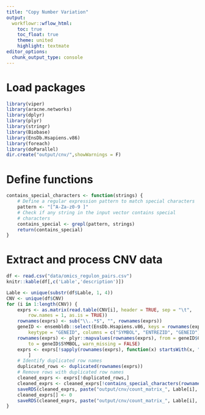 ```yaml
---
title: "Copy Number Variation"
output:
  workflowr::wflow_html:
    toc: true
    toc_float: true
    theme: united
    highlight: textmate
editor_options:
  chunk_output_type: console
---
```


# Load packages
```r
library(viper)
library(aracne.networks)
library(dplyr)
library(plyr)
library(stringr)
library(Biobase)
library(EnsDb.Hsapiens.v86)
library(foreach)
library(doParallel)
dir.create("output/cnv/",showWarnings = F)
```

# Define functions
```r
contains_special_characters <- function(strings) {
    # Define a regular expression pattern to match special characters
    pattern <- "[^A-Za-z0-9 ]"
    # Check if any string in the input vector contains special
    # characters
    contains_special <- grepl(pattern, strings)
    return(contains_special)
}
```


# Extract and process CNV data

```r
df <- read.csv("data/omics_regulon_pairs.csv")
knitr::kable(df[,c('Lable','description')])
```

```r
Lable <- unique(substr(df$Lable, 1, 4))
CNV <- unique(df$CNV)
for (i in 1:length(CNV)) {
    exprs <- as.matrix(read.table(CNV[i], header = TRUE, sep = "\t",
        row.names = 1, as.is = TRUE))
    rownames(exprs) <- sub("\\..*$", "", rownames(exprs))
    geneID <- ensembldb::select(EnsDb.Hsapiens.v86, keys = rownames(exprs),
        keytype = "GENEID", columns = c("SYMBOL", "ENTREZID", "GENEID"))
    rownames(exprs) <- plyr::mapvalues(rownames(exprs), from = geneID$GENEID,
        to = geneID$SYMBOL, warn_missing = FALSE)
    exprs <- exprs[!sapply(rownames(exprs), function(x) startsWith(x, "ENSG")),
        ]
    # Identify duplicated row names
    duplicated_rows <- duplicated(rownames(exprs))
    # Remove rows with duplicated row names
    cleaned_exprs <- exprs[!duplicated_rows,]
    cleaned_exprs <- cleaned_exprs[!contains_special_characters(rownames(cleaned_exprs)),]
    saveRDS(cleaned_exprs, paste("output/cnv/count_matrix_", Lable[i], "_tumor.RDS", sep = ""))
    cleaned_exprs[] <- 0
    saveRDS(cleaned_exprs, paste("output/cnv/count_matrix_", Lable[i], "_normal.RDS", sep = ""))
}
```
